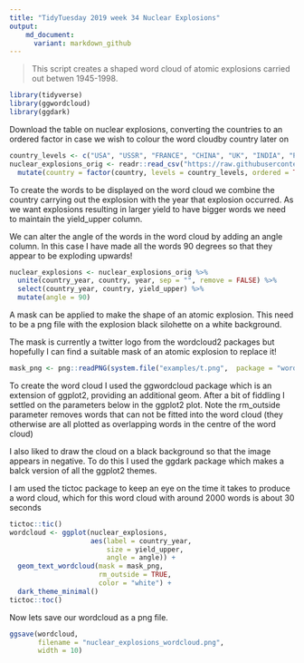 ```yaml
---
title: "TidyTuesday 2019 week 34 Nuclear Explosions"
output:
    md_document:
      variant: markdown_github
---
```


> This script creates a shaped word cloud of atomic explosions carried out betwen 1945-1998.

```r
library(tidyverse)
library(ggwordcloud)
library(ggdark)
```

Download the table on nuclear explosions, converting the countries to an ordered factor in case we wish to colour the word cloudby country later on 

```r
country_levels <- c("USA", "USSR", "FRANCE", "CHINA", "UK", "INDIA", "PAKIST")
nuclear_explosions_orig <- readr::read_csv("https://raw.githubusercontent.com/rfordatascience/tidytuesday/master/data/2019/2019-08-20/nuclear_explosions.csv") %>% 
  mutate(country = factor(country, levels = country_levels, ordered = TRUE ))
```

To create the words to be displayed on the word cloud we combine the country carrying out the explosion with the year that explosion occurred. As we want explosions resulting in larger yield to have bigger words we need to maintain the yield_upper column.

We can alter the angle of the words in the word cloud by adding an angle column. In this case I have made all the words 90 degrees so that they appear to be exploding upwards!

```r
nuclear_explosions <- nuclear_explosions_orig %>% 
  unite(country_year, country, year, sep = "", remove = FALSE) %>%
  select(country_year, country, yield_upper) %>% 
  mutate(angle = 90)
```

A mask can be applied to make the shape of an atomic explosion. This need to be a png file with the explosion black silohette on a white background.

The mask is currently a twitter logo from the wordcloud2 packages but hopefully I can find a suitable mask of an atomic explosion to replace it!

```r
mask_png <- png::readPNG(system.file("examples/t.png",  package = "wordcloud2"))
```

To create the word cloud I used the ggwordcloud package which is an extension of ggplot2, providing an additional geom. After a bit of fiddling I settled on the parameters below in the ggplot2 plot. Note the rm_outside parameter removes words that can not be fitted into the word cloud (they otherwise are all plotted as overlapping words in the centre of the word cloud)

I also liked to draw the cloud on a black background so that the image appears in negative. To do this I used the ggdark package which makes a balck version of all the ggplot2 themes.

I am used the tictoc package to keep an eye on the time it takes to produce a word cloud, which for this word cloud with around 2000 words is about 30 seconds

```r
tictoc::tic()
wordcloud <- ggplot(nuclear_explosions, 
                    aes(label = country_year, 
                        size = yield_upper,
                        angle = angle)) +
  geom_text_wordcloud(mask = mask_png,
                      rm_outside = TRUE,
                      color = "white") +
  dark_theme_minimal()
tictoc::toc()
```

Now lets save our wordcloud as a png file.

```r
ggsave(wordcloud,
       filename = "nuclear_explosions_wordcloud.png",
       width = 10)
```



